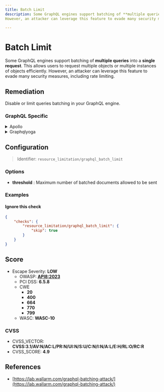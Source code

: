 ```yaml
---
title: Batch Limit
description: Some GraphQL engines support batching of **multiple queries** into a **single request**. This allows users to request multiple objects or multiple instances of objects efficiently.
However, an attacker can leverage this feature to evade many security measures, including rate limiting.

---
```


# Batch Limit

Some GraphQL engines support batching of **multiple queries** into a **single request**. This allows users to request multiple objects or multiple instances of objects efficiently.
However, an attacker can leverage this feature to evade many security measures, including rate limiting.


## Remediation

Disable or limit queries batching in your GraphQL engine.



### GraphQL Specific

<details>
    <summary>Apollo</summary>

Disable query batching in `ApolloServer` constructor options.

Install our open source package [GraphQL Armor](https://github.com/Escape-Technologies/graphql-armor) for Apollo.

Otherwise, you can switch off batching in the `ApolloServer` constructor options.

```javascript
const server = new ApolloServer({
  ...
  allowBatchedHttpRequests: false,
)}
```
Source: <https://www.apollographql.com/docs/apollo-server/requests/#batching>


</details>

<details>
    <summary>Graphqlyoga</summary>

Install our open source package [GraphQL Armor](https://escape.tech/graphql-armor/docs/getting-started) for Yoga.


</details>

## Configuration

> Identifier: `resource_limitation/graphql_batch_limit`

### Options

- **threshold** : Maximum number of batched documents allowed to be sent
  



### Examples



#### Ignore this check

```json
{
    "checks": {
        "resource_limitation/graphql_batch_limit": {
            "skip": true
        }
    }
}
```




## Score

- Escape Severity: **<span className="low-severity">LOW</span>**
  - OWASP: **[API8:2023](https://github.com/OWASP/API-Security/blob/master/editions/2023/en/0xa8-security-misconfiguration.md)**
  - PCI DSS: **6.5.8**
  - CWE
    - **20**
    - **400**
    - **664**
    - **770**
    - **799**
  - WASC: **WASC-10**
  
  

### CVSS

- CVSS_VECTOR: **CVSS:3.1/AV:N/AC:L/PR:N/UI:N/S:U/C:N/I:N/A:L/E:H/RL:O/RC:R**
- CVSS_SCORE: **4.9**

## References

- [https://lab.wallarm.com/graphql-batching-attack/](https://lab.wallarm.com/graphql-batching-attack/)
  